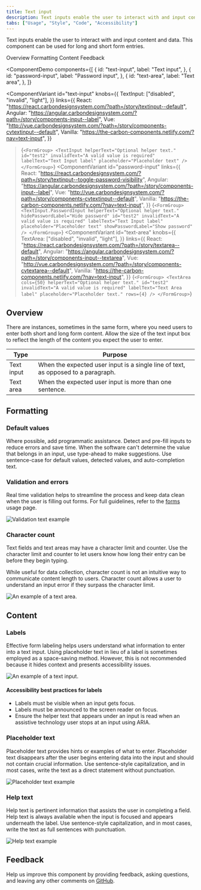 ```yaml
---
title: Text input
description: Text inputs enable the user to interact with and input content and data. This component can be used for long and short form entries.
tabs: ["Usage", "Style", "Code", "Accessibility"]
---
```


<PageDescription>

Text inputs enable the user to interact with and input content and data. This component can be used for long and short form entries.

</PageDescription>

<AnchorLinks>

<AnchorLink>Overview</AnchorLink>
<AnchorLink>Formatting</AnchorLink>
<AnchorLink>Content</AnchorLink>
<AnchorLink>Feedback</AnchorLink>

</AnchorLinks>

<ComponentDemo
  components={[
    {
      id: "text-input",
      label: "Text input",
    },
    {
      id: "password-input",
      label: "Password input",
    },
    {
      id: "text-area",
      label: "Text area",
    },
  ]}
>
  <ComponentVariant
    id="text-input"
    knobs={{
      TextInput: ["disabled", "invalid", "light"],
    }}
    links={{
      React:
        "https://react.carbondesignsystem.com/?path=/story/textinput--default",
      Angular:
        "https://angular.carbondesignsystem.com/?path=/story/components-input--label",
      Vue:
        "http://vue.carbondesignsystem.com/?path=/story/components-cvtextinput--default",
      Vanilla: "https://the-carbon-components.netlify.com/?nav=text-input",
    }}
  >{`
    <FormGroup>
      <TextInput
        helperText="Optional helper text."
        id="test2"
        invalidText="A valid value is required"
        labelText="Text Input label"
        placeholder="Placeholder text"
      />
    </FormGroup>
  `}</ComponentVariant>
  <ComponentVariant
    id="password-input"
    links={{
      React:
        "https://react.carbondesignsystem.com/?path=/story/textinput--toggle-password-visibility",
      Angular:
        "https://angular.carbondesignsystem.com/?path=/story/components-input--label",
      Vue:
        "http://vue.carbondesignsystem.com/?path=/story/components-cvtextinput--default",
      Vanilla: "https://the-carbon-components.netlify.com/?nav=text-input",
    }}
  >{`
    <FormGroup>
    <TextInput.PasswordInput
      helperText="Optional helper text."
      hidePasswordLabel="Hide password"
      id="test2"
      invalidText="A valid value is required"
      labelText="Text Input label"
      placeholder="Placeholder text"
      showPasswordLabel="Show password"
    />
    </FormGroup>
  `}</ComponentVariant>
  <ComponentVariant
    id="text-area"
    knobs={{
      TextArea: ["disabled", "invalid", "light"],
    }}
    links={{
      React:
        "https://react.carbondesignsystem.com/?path=/story/textarea--default",
      Angular:
        "https://angular.carbondesignsystem.com/?path=/story/components-input--textarea",
      Vue:
        "http://vue.carbondesignsystem.com/?path=/story/components-cvtextarea--default",
      Vanilla: "https://the-carbon-components.netlify.com/?nav=text-input",
    }}
  >{`
    <FormGroup>
    <TextArea
      cols={50}
      helperText="Optional helper text."
      id="test2"
      invalidText="A valid value is required"
      labelText="Text Area label"
      placeholder="Placeholder text."
      rows={4}
    />
    </FormGroup>
  `}</ComponentVariant>
</ComponentDemo>

## Overview

There are instances, sometimes in the same form, where you need users to enter both short and long form content. Allow the size of the text input box to reflect the length of the content you expect the user to enter.

| Type       | Purpose                                                                           |
| ---------- | --------------------------------------------------------------------------------- |
| Text input | When the expected user input is a single line of text, as opposed to a paragraph. |
| Text area  | When the expected user input is more than one sentence.                           |

## Formatting

### Default values

Where possible, add programmatic assistance. Detect and pre-fill inputs to reduce errors and save time. When the software can't determine the value that belongs in an input, use type-ahead to make suggestions. Use sentence-case for default values, detected values, and auto-completion text.

### Validation and errors

Real time validation helps to streamline the process and keep data clean when the user is filling out forms. For full guidelines, refer to the [forms](/components/form/usage) usage page.

<Row>
<Column colLg={8}>

![Validation text example](images/text-input-usage-2.png)

</Column>
</Row>

### Character count

Text fields and text areas may have a character limit and counter. Use the character limit and counter to let users know how long their entry can be before they begin typing.

While useful for data collection, character count is not an intuitive way to communicate content length to users. Character count allows a user to understand an input error if they surpass the character limit.

<Row>
<Column colLg={8}>

![An example of a text area.](images/text-area-usage-1.png)

</Column>
</Row>

## Content

### Labels

Effective form labeling helps users understand what information to enter into a text input. Using placeholder text in lieu of a label is sometimes employed as a space-saving method. However, this is not recommended because it hides context and presents accessibility issues.

<Row>
<Column colLg={8}>

![An example of a text input.](images/text-input-header-usage.png)

</Column>
</Row>

#### Accessibility best practices for labels

- Labels must be visible when an input gets focus.
- Labels must be announced to the screen reader on focus.
- Ensure the helper text that appears under an input is read when an assistive technology user stops at an input using ARIA.

### Placeholder text

Placeholder text provides hints or examples of what to enter. Placeholder text disappears after the user begins entering data into the input and should not contain crucial information. Use sentence-style capitalization, and in most cases, write the text as a direct statement without punctuation.

<Row>
<Column colLg={8}>

![Placeholder text example](images/text-input-usage-1.png)

</Column>
</Row>

### Help text

Help text is pertinent information that assists the user in completing a field. Help text is always available when the input is focused and appears underneath the label. Use sentence-style capitalization, and in most cases, write the text as full sentences with punctuation.

<Row>
<Column colLg={8}>

![Help text example](images/text-input-usage-3.png)

</Column>
</Row>

## Feedback

Help us improve this component by providing feedback, asking questions, and leaving any other comments on [GitHub](https://github.com/carbon-design-system/carbon-website/issues/new?assignees=&labels=feedback&template=feedback.md).
